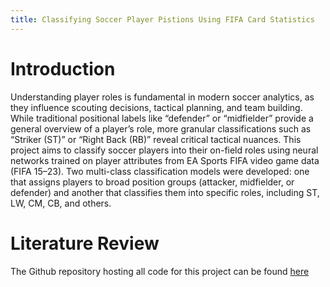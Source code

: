 ```yaml
---
title: Classifying Soccer Player Pistions Using FIFA Card Statistics
---
```


# Introduction

Understanding player roles is fundamental in modern soccer analytics, as they influence scouting decisions, tactical planning, and team building. While traditional positional labels like "defender" or "midfielder" provide a general overview of a player's role, more granular classifications such as "Striker (ST)" or "Right Back (RB)" reveal critical tactical nuances. This project aims to classify soccer players into their on-field roles using neural networks trained on player attributes from EA Sports FIFA video game data (FIFA 15–23). Two multi-class classification models were developed: one that assigns players to broad position groups (attacker, midfielder, or defender) and another that classifies them into specific roles, including ST, LW, CM, CB, and others.

# Literature Review




The Github repository hosting all code for this project can be found [here](https://github.com/dcorc7/FIFA-Position-Classifier)